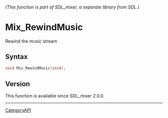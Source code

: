 ====== (This function is part of SDL_mixer, a separate library from SDL.) ======
= Mix_RewindMusic =

Rewind the music stream 

== Syntax ==

<syntaxhighlight lang='c'>
void Mix_RewindMusic(void);
</syntaxhighlight>

== Version ==

This function is available since SDL_mixer 2.0.0.

----
[[CategoryAPI]]


